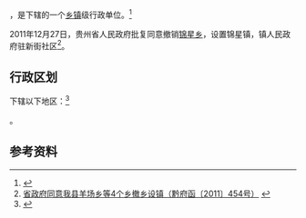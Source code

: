 {{中国乡级行政区|52/05/22/218/000}}

'''{{PAGENAMEBASE}}'''，是{{PRC admin/fullname|52/05/22/218/000|3}}下辖的一个[[乡镇|乡镇]]级行政单位。<ref>{{PRC admin/ref sgc|{{PRC admin/parent|52/05/22/218/000}}}}</ref>

2011年12月27日，贵州省人民政府批复同意撤销[[锦星乡|锦星乡]]，设置锦星镇，镇人民政府驻新街社区<ref>[http://www.gzqianxi.gov.cn/xwzx/tpxw/201610/t20161025_1198380.html 省政府同意我县羊场乡等4个乡撤乡设镇（黔府函〔2011〕454号）] {{webarchive|url=https://web.archive.org/web/20170905050405/http://www.gzqianxi.gov.cn/xwzx/tpxw/201610/t20161025_1198380.html |date=2017-09-05 }}</ref>。

== 行政区划 ==

{{PAGENAMEBASE}}下辖以下地区：<ref>{{PRC admin/ref sgc|52/05/22/218/000}}</ref>

{{PRC admin/children|52/05/22/218/000}}。

== 参考资料 ==

{{reflist}}

{{行政区划小作品}}
{{PRC admin/navcat|52/05/22/218/000}}